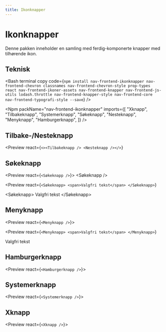 ```yaml
---
title: Ikonknapper
---
```


# Ikonknapper

Denne pakken inneholder en samling med ferdig-komponerte knapper med tilhørende ikon.

<TableOfContents />

## Teknisk

<Bash
  terminal
  copy
  code={`npm install nav-frontend-ikonknapper nav-frontend-chevron classnames nav-frontend-chevron-style prop-types react nav-frontend-ikoner-assets nav-frontend-knapper nav-frontend-js-utils lodash.throttle nav-frontend-knapper-style nav-frontend-core nav-frontend-typografi-style --save`}
/>

<Npm
  packName="nav-frontend-ikonknapper"
  imports={[
    "Xknapp",
    "Tilbakeknapp",
    "Systemerknapp",
    "Søkeknapp",
    "Nesteknapp",
    "Menyknapp",
    "Hamburgerknapp",
  ]}
/>

## Tilbake-/Nesteknapp

<Preview
  react={`<><Tilbakeknapp />
  <Nesteknapp /></>`}
>
  <Tilbakeknapp />
  <Nesteknapp />
</Preview>

## Søkeknapp

<Preview react={`<Søkeknapp />`}>
  <Søkeknapp />
</Preview>

<Preview
  react={`<Søkeknapp>
    <span>Valgfri tekst</span>
  </Søkeknapp>`}
>
  <Søkeknapp>
    <span>Valgfri tekst</span>
  </Søkeknapp>
</Preview>

## Menyknapp

<Preview react={`<Menyknapp />`}>
  <Menyknapp />
</Preview>

<Preview
  react={`<Menyknapp>
    <span>Valgfri tekst</span>
  </Menyknapp>`}
>
  <Menyknapp>
    <span>Valgfri tekst</span>
  </Menyknapp>
</Preview>

## Hamburgerknapp

<Preview react={`<Hamburgerknapp />`}>
  <Hamburgerknapp />
</Preview>

## Systemerknapp

<Preview react={`<Systemerknapp />`}>
  <Systemerknapp />
</Preview>

## Xknapp

<Preview react={`<Xknapp />`}>
  <Xknapp />
</Preview>
